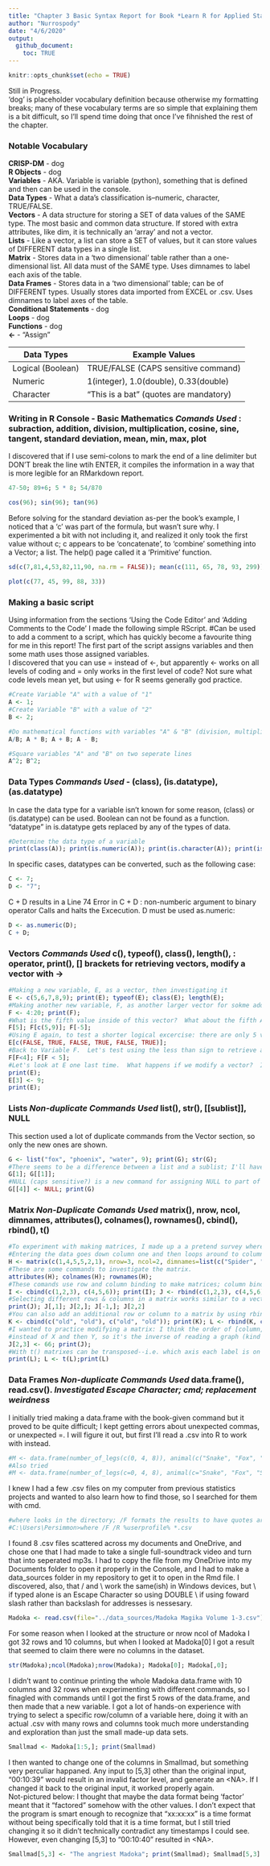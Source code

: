 ```yaml
---
title: "Chapter 3 Basic Syntax Report for Book *Learn R for Applied Statistics : With Data Visualizations, Regressions, and Statistics* (Week 2 Monday-)"
author: "Nurrospody"
date: "4/6/2020"
output:
  github_document:
    toc: TRUE
---
```


```r
knitr::opts_chunk$set(echo = TRUE)
```

Still in Progress.  
'dog' is placeholder vocabulary definition because otherwise my formatting breaks; many of these vocabulary terms are so simple that explaining them is a bit difficult, so I'll spend time doing that once I've fihnished the rest of the chapter.
  
### Notable Vocabulary 
**CRISP-DM** - dog  
**R Objects** - dog  
**Variables** - AKA. Variable is variable (python), something that is defined and then can be used in the console.  
**Data Types** - What a data's classification is--numeric, character, TRUE/FALSE.  
**Vectors** - A data structure for storing a SET of data values of the
SAME type. The most basic and common data structure. If stored with
extra attributes, like dim, it is technically an ‘array’ and not a
vector.  
**Lists** - Like a vector, a list can store a SET of values, but
it can store values of DIFFERENT data types in a single list.  
**Matrix** - Stores data in a ‘two dimensional’ table rather than a
one-dimensional list. All data must of the SAME type. Uses dimnames to
label each axis of the table.  
**Data Frames** - Stores data in a ‘two dimensional’ table; can be of
DIFFERENT types. Usually stores data imported from EXCEL or .csv. Uses
dimnames to label axes of the table.  
**Conditional Statements** - dog  
**Loops** - dog  
**Functions** - dog  
**<-** - "Assign"  

Data Types | Example Values
-----------|---------------
Logical (Boolean)    | TRUE/FALSE (CAPS sensitive command)
Numeric           | 1(integer), 1.0(double), 0.33(double)
Character | "This is a bat" (quotes are mandatory)


### Writing in R Console - Basic Mathematics *Comands Used* : subraction, addition, division, multiplication, cosine, sine, tangent, standard deviation, mean, min, max, plot
I discovered that if I use semi-colons to mark the end of a line delimiter but DON'T break the line wtih ENTER, it compiles the information in a way that is more legible for an RMarkdown report.
``` r
47-50; 89+6; 5 * 8; 54/870

cos(96); sin(96); tan(96)
```
Before solving for the standard deviation as-per the book's example, I noticed that a 'c' was part of the formula, but wasn't sure why.  I experimented a bit with not including it, and realized it only took the first value without c; c appears to be 'concatenate', to 'combine' something into a Vector; a list.  The help() page called it a 'Primitive' function.
```r
sd(c(7,81,4,53,82,11,90, na.rm = FALSE)); mean(c(111, 65, 78, 93, 299)); min(c(9, 4, 7, 2)); max(c(9, 7, 2, 5))

plot(c(77, 45, 99, 88, 33))
``` 
 
 
### Making a basic script
Using information from the sections 'Using the Code Editor' and 'Adding Comments to the Code' I made the following simple RScript.  #Can be used to add a comment to a script, which has quickly become a favourite thing for me in this report!  The first part of the script assigns variables and then some math uses those assigned variables.  
I discovered that you can use = instead of <-, but apparently <- works on all levels of coding and = only works in the first level of code?  Not sure what code levels mean yet, but using <- for R seems generally god practice.
```r
#Create Variable "A" with a value of "1"
A <- 1;
#Create Variable "B" with a value of "2"
B <- 2;

#Do mathematical functions with variables "A" & "B" (division, multiplication, addition, subtraction)
A/B; A * B; A + B; A - B;

#Square variables "A" and "B" on two seperate lines
A^2; B^2;
```


### Data Types *Commands Used* - (class), (is.datatype), (as.datatype)
In case the data type for a variable isn't known for some reason, (class) or (is.datatype) can be used.  Boolean can not be found as a function. "datatype" in is.datatype gets replaced by any of the types of data.
```r
#Determine the data type of a variable
print(class(A)); print(is.numeric(A)); print(is.character(A)); print(is.logical(A))
```
In specific cases, datatypes can be converted, such as the following case:
```r
C <- 7;
D <- "7"; 
```
C + D results in a Line 74 Error in C + D : non-numberic argument to binary operator Calls and halts the Excecution.  D must be used as.numeric:
```r
D <- as.numeric(D);
C + D;
```

### Vectors *Commands Used* c(), typeof(), class(), length(), : operator, print(), [] brackets for retrieving vectors, modify a vector with ->
```r
#Making a new variable, E, as a vector, then investigating it
E <- c(5,6,7,8,9); print(E); typeof(E); class(E); length(E);
#Making another new variable, F, as another larger vector for sokme additional excercises
F <- 4:20; print(F);
#What is the fifth value inside of this vector?  What about the fifth AND ninth?  All the values without the fifth?
F[5]; F[c(5,9)]; F[-5];
#Using E again, to test a shorter logical excercise: there are only 5 values in E, but I typed out 6 logical values, so the latst one is NA.
E[c(FALSE, TRUE, FALSE, TRUE, FALSE, TRUE)];
#Back to Variable F.  Let's test using the less than sign to retrieve an element from the vector.  There is nothing <4, but there is something <5.
F[F<4]; F[F < 5];
#Let's look at E one last time.  What happens if we modify a vector?  If we modify the third value, it gets REPLACED, not ADDED IN.
print(E);
E[3] <- 9;
print(E);
```

### Lists *Non-duplicate Commands Used* list(), str(), [[sublist]], NULL  
This section used a lot of duplicate commands from the Vector section, so only the new ones are shown.
```r
G <- list("fox", "phoenix", "water", 9); print(G); str(G);
#There seems to be a difference between a list and a sublist; I'll have to figure the practical use of this difference with supplementary material.  
G[1]; G[[1]];
#NULL (caps sensitive?) is a new command for assigning NULL to part of a list, I presume it would work for a vector as well..
G[[4]] <- NULL; print(G)
```

### Matrix *Non-Duplicate Comands Used* matrix(), nrow, ncol, dimnames, attributes(), colnames(), rownames(), cbind(), rbind(), t()
```r
#To experiment with making matrices, I made up a a pretend survey where 6 people were asked if they liked or disliked 3 different animals.  Making this was clunky, however . . . there must be better ways to make tables and better uses of matrices.  Row is the X axis and Column is the Y axis.  
#Entering the data goes down column one and then loops around to column two, instead of across row one and then looping to row two.
H <- matrix(c(1,4,5,5,2,1), nrow=3, ncol=2, dimnames=list(c("Spider", "Fox", "Dog"), c("Likes the Animal", "Dislikes the Animal"))); print(H)
#These are some commands to investigate the matrix.
attributes(H); colnames(H); rownames(H);
#These comands use row and column binding to make matrices; column binding makes the values travel down and then loop to the next column; row binding makes the values travel across the rows and then loop down to the next column.
I <- cbind(c(1,2,3), c(4,5,6)); print(I); J <- rbind(c(1,2,3), c(4,5,6)); print(J);
#Selecting different rows & columns in a matrix works similar to a vector, but if the comma is before the number it selects the relevant column.  If the comma is AFTER the number it selects the relevant row.
print(J); J[,1]; J[2,]; J[-1,]; J[2,2]
#You can also add an additional row or column to a matrix by using rbind or cbind respectfully; the technique taught in the book technically makes a whole new variable.
K <- cbind(c("old", "old"), c("old", "old")); print(K); L <- rbind(K, c("new", "new")); print(L)
#I wanted to practice modifying a matrix: I think the order of [column, row] confuses me since it's going Y and then X for reading,  
#instead of X and then Y, so it's the inverse of reading a graph (kind of, this isn't meant to analogy with a graph, but figuring out why I was confused is helpful.)
J[2,3] <- 66; print(J);
#With t() matrixes can be transposed--i.e. which axis each label is on is switched. 
print(L); L <- t(L);print(L)
```
### Data Frames *Non-duplicate Commands Used* data.frame(), read.csv(). *Investigated Escape Character; cmd; replacement weirdness*

I initially tried making a data.frame with the book-given command but it
proved to be quite difficult; I kept getting errors about unexpected
commas, or unexpected =. I will figure it out, but first I’ll read a
.csv into R to work with instead.

``` r
#M <- data.frame(number_of_legs(c(0, 4, 8)), animal(c("Snake", "Fox", "Spider")), Does_Riley_Like_it?(c("good", "good", "AAAAAAAA")); print(M);
#Also tried
#M <- data.frame(number_of_legs(c=0, 4, 8), animal(c="Snake", "Fox", "Spider"), Does_Riley_Like_it?(c="good", "good", "AAAAAAAA")); print(M);
```
I knew I had a few .csv files on my computer from previous statistics
projects and wanted to also learn how to find those, so I searched for
them with cmd.

``` r
#where looks in the directory; /F formats the results to have quotes around them, /R Recursive looks into ALL directories, * is a wildcard that can include anything before the .csv result.
#C:\Users\Persimmon>where /F /R %userprofile% *.csv
```

I found 8 .csv files scattered across my documents and OneDrive, and
chose one that I had made to take a single full-soundtrack video and
turn that into seperated mp3s. I had to copy the file from my OneDrive
into my Documents folder to open it properly in the Console, and I had
to make a data\_sources folder in my repository to get it to open in the
Rmd file. I discovered, also, that / and \\ work the same(ish) in
Windows devices, but \\ if typed alone is an Escape Character so using
DOUBLE \\ if using foward slash rather than backslash for addresses is
nessesary.

``` r
Madoka <- read.csv(file="../data_sources/Madoka Magika Volume 1-3.csv"); print(Madoka);
```

For some reason when I looked at the structure or nrow ncol of Madoka I
got 32 rows and 10 columns, but when I looked at Madoka\[0\] I got a
result that seemed to claim there were no columns in the dataset.

``` r
str(Madoka);ncol(Madoka);nrow(Madoka); Madoka[0]; Madoka[,0];
```

I didn’t want to continue printing the whole Madoka data.frame with 10
columns and 32 rows when experimenting with different commands, so I
finagled with commands until I got the first 5 rows of the data.frame,
and then made that a new variable. I got a lot of hands-on experience
with trying to select a specific row/column of a variable here, doing it
with an actual .csv with many rows and columns took much more
understanding and exploration than just the small made-up data sets.

``` r
Smallmad <- Madoka[1:5,]; print(Smallmad)
```

I then wanted to change one of the columns in Smallmad, but something
very perculiar happaned. Any input to [5,3] other than the original
input, “00:10:39” would result in an invalid factor level, and generate
an \<NA\>. If I changed it back to the original input, it worked
properly again.  
Not-pictured below: I thought that maybe the data format being ‘factor’
meant that it “factored” somehow with the other values. I don’t expect
that the program is smart enough to recognize that “xx:xx:xx” is a time
format without being specifically told that it is a time format, but I
still tried changing it so it didn’t technically contradict any
timestamps I could see. However, even changing [5,3] to “00:10:40”
resulted in \<NA\>.

``` r
Smallmad[5,3] <- "The angriest Madoka"; print(Smallmad); Smallmad[5,3] <- "00:10:39"; print(Smallmad);
```